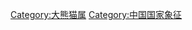 {{Commonscat|Ailuropoda melanoleuca}}

[[Category:大熊猫属|Category:大熊猫属]]
[[Category:中国国家象征|Category:中国国家象征]]